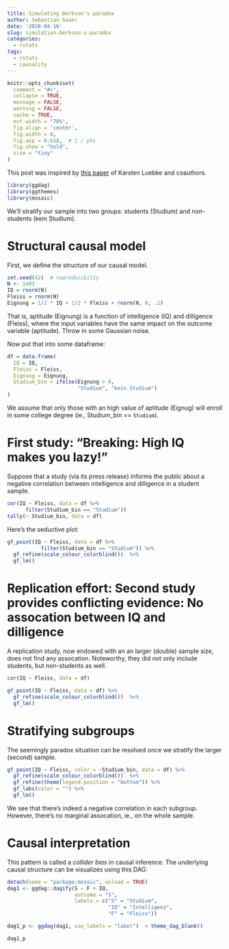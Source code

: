 ```yaml
---
title: Simulating Berkson's paradox
author: Sebastian Sauer
date: '2020-04-16'
slug: simulation-berkson-s-paradox
categories:
  - rstats
tags:
  - rstats
  - causality
---
```




```r
knitr::opts_chunk$set(
  comment = "#>",
  collapse = TRUE,
  message = FALSE,
  warning = FALSE,
  cache = TRUE,
  out.width = "70%",
  fig.align = 'center',
  fig.width = 6,
  fig.asp = 0.618,  # 1 / phi
  fig.show = "hold",
  size = "tiny"
)
```


This post was inspired by [this paper](https://www.tandfonline.com/doi/full/10.1080/10691898.2020.1752859) of Karsten Luebke and coauthors.


```r
library(ggdag)
library(ggthemes)
library(mosaic)
```





We'll stratify our sample into two groups: students (Studium) and non-students (kein Studium).


# Structural causal model

First, we define the structure of our causal model.


```r
set.seed(42)  # reproducibilty
N <- 1e03
IQ = rnorm(N)
Fleiss = rnorm(N)
Eignung = 1/2 * IQ + 1/2 * Fleiss + rnorm(N, 0, .1)
```

That is, aptitude (Eignung) is a function of intelligence (IQ) and dilligence (Fleiss), where the input variables have the same impact on the outcome variable (aptitude). Throw in some Gaussian noise.

Now put that into some dataframe:

```r
df = data.frame(
  IQ = IQ,
  Fleiss = Fleiss,
  Eignung = Eignung,
  Studium_bin = ifelse(Eignung > 0, 
                       "Studium", "kein Studium")
)
```




We assume that only those with an high value of aptitude (Eignug) will enroll in some college degree (ie., Studium_bin == `Studium`).


# First study: "Breaking: High IQ makes you lazy!"

Suppose that a study (via its press release) informs the public about a negative correlation between intelligence and dilligence in a student sample.

```r
cor(IQ ~ Fleiss, data = df %>% 
      filter(Studium_bin == "Studium"))
tally(~ Studium_bin, data = df)
```


Here's the seductive plot:
  
```r
gf_point(IQ ~ Fleiss, data = df %>% 
           filter(Studium_bin == "Studium")) %>% 
  gf_refine(scale_colour_colorblind())  %>% 
  gf_lm()
```


# Replication effort: Second study provides conflicting evidence: No assocation between IQ and dilligence

A replication study, now endowed with an an larger (double) sample size, does not find any assocation. Noteworthy, they did not only include students, but non-students as well.


```r
cor(IQ ~ Fleiss, data = df)

gf_point(IQ ~ Fleiss, data = df) %>% 
  gf_refine(scale_colour_colorblind())  %>% 
  gf_lm()
```

# Stratifying subgroups

The seemingly paradox situation can be resolved once we stratify the larger (second) sample.

```r
gf_point(IQ ~ Fleiss, color = ~Studium_bin, data = df) %>% 
  gf_refine(scale_colour_colorblind())  %>% 
  gf_refine(theme(legend.position = "bottom")) %>% 
  gf_labs(color = "") %>% 
  gf_lm()
```

We see that there's indeed a negative correlation in each subgroup. However, there's no marginal assocation, ie., on the whole sample.


# Causal interpretation

This pattern is called a *collider bias* in causal inference. The underlying causal structure can be visualizes using this DAG:
  
  
```r
detach(name = "package:mosaic", unload = TRUE)
dag1 <- ggdag::dagify(S ~ F + IQ,
                      outcome = "S",
                      labels = c("S" = "Studium",
                                 "IQ" = "Intelligenz",
                                 "F" = "Fleiss"))

dag1_p <- ggdag(dag1, use_labels = "label")  + theme_dag_blank()

```

```r
dag1_p
```





